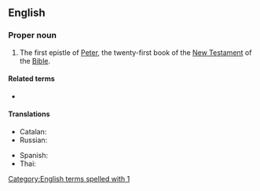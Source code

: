 ==English==

===Proper noun===
{{en-proper noun}}
{{book of the Bible|First Epistle of Peter}}

# {{lb|en|biblical}} The first epistle of [[Peter]], the twenty-first book of the [[New Testament]] of the [[Bible]].
#: {{syn|en|1 Pet.|q1=abbreviation}}

====Related terms====
* {{l|en|2 Peter}}

====Translations====
{{trans-top|Book of the Bible}}
* Catalan: {{t|ca|1 Pere}}
* Russian: {{t|ru|Первое послание Петра|n}}
{{trans-mid}}
* Spanish: {{t|es|1 Pedro|m}}
* Thai: {{t|th|๑ เปโตร}}
{{trans-bottom}}

[[Category:English terms spelled with 1]]